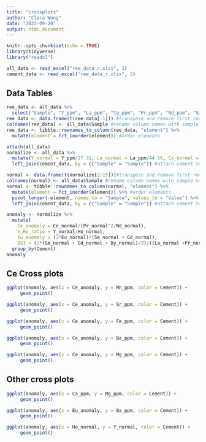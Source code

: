 ```yaml
---
title: "crossplots"
author: "Clara Wong"
date: "2023-09-20"
output: html_document
---
```


```r
knitr::opts_chunk$set(echo = TRUE)
library(tidyverse)
library("readxl")

all_data <- read_excel("ree_data_r.xlsx", 1)
cement_data <- read_excel("ree_data_r.xlsx", 2)
```

## Data Tables

```r
ree_data <- all_data %>%
  select("Sample", "Y_ppm", "La_ppm", "Ce_ppm", "Pr_ppm", "Nd_ppm", "Sm_ppm", "Eu_ppm",  "Gd_ppm","Dy_ppm", "Ho_ppm", "Er_ppm", "Tm_ppm", "Yb_ppm", "Lu_ppm") #filter out non REY elements\
ree_data <- data.frame(t(ree_data[-1])) #transpose and remove first row containing sample names
colnames(ree_data) <- all_data$Sample #rename column names with sample names
ree_data <- tibble::rownames_to_column(ree_data, "element") %>%
  mutate(element = fct_inorder(element)) #order elements
```

```r
attach(all_data)
normalize <- all_data %>%
  mutate(Y_normal = Y_ppm/27.31, La_normal = La_ppm/44.56, Ce_normal = Ce_ppm/88.25, Pr_normal = Pr_ppm/10.15, Nd_normal = Nd_ppm/37.32, Sm_normal = Sm_ppm/6.884, Eu_normal = Eu_ppm/1.215, Gd_normal = Gd_ppm/6.043, Dy_normal = Dy_ppm/5.325, Ho_normal = Ho_ppm/1.052, Er_normal = Er_ppm/3.075, Tm_normal = Tm_ppm/0.4510, Yb_normal = Yb_ppm/3.012, Lu_normal = Lu_ppm/0.4386) %>% #normalize values using PAAS data from Pourmand et al. 2012
  left_join(cement_data, by = c("Sample" = "Sample")) #attach cement to each observation

normal <- data.frame(t(normalize[2:15]))#transpose and remove first row containing sample names and cement row
colnames(normal) <- all_data$Sample #rename column names with sample names
normal <- tibble::rownames_to_column(normal, "element") %>%
  mutate(element = fct_inorder(element)) %>% #order elements
  pivot_longer(-element, names_to = "Sample", values_to = "Value") %>% #pivot data to have each element value as observation
  left_join(cement_data, by = c("Sample" = "Sample")) #attach cement to each observation
```

```r
anomaly <- normalize %>%
  mutate(
    Ce_anomaly = Ce_normal/(Pr_normal^2/Nd_normal),
    Y_Ho_ratio = Y_normal/Ho_normal,
    Eu_anomaly = (2*Eu_normal)/(Sm_normal + Gd_normal),
    BSI = (2*(Sm_normal + Gd_normal + Dy_normal)/3)/((La_normal +Pr_normal + Nd_normal)/3+(Ho_normal + Er_normal +Tm_normal +Yb_normal +Lu_normal)/5)) %>%
  group_by(Cement) 
anomaly
```

## Ce Cross plots

``` r
ggplot(anomaly, aes(x = Ce_anomaly, y = Mn_ppm, color = Cement)) +
     geom_point()
```
``` r
ggplot(anomaly, aes(x = Ce_anomaly, y = Sr_ppm, color = Cement)) +
     geom_point()
```
``` r
ggplot(anomaly, aes(x = Ce_anomaly, y = Fe_ppm, color = Cement)) +
     geom_point()
```
``` r
ggplot(anomaly, aes(x = Ce_anomaly, y = Ba_ppm, color = Cement)) +
     geom_point()
```
``` r
ggplot(anomaly, aes(x = Ce_anomaly, y = Mg_ppm, color = Cement)) +
     geom_point()
```

## Other cross plots

``` r
ggplot(anomaly, aes(x = Ca_ppm, y = Mg_ppm, color = Cement)) +
     geom_point()
```
``` r
ggplot(anomaly, aes(x = Eu_anomaly, y = Ba_ppm, color = Cement)) +
     geom_point()
```
``` r
ggplot(anomaly, aes(x = Ho_normal, y = Y_normal, color = Cement)) +
     geom_point()
```